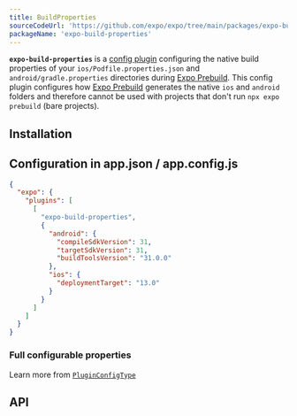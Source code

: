 ```yaml
---
title: BuildProperties
sourceCodeUrl: 'https://github.com/expo/expo/tree/main/packages/expo-build-properties'
packageName: 'expo-build-properties'
---
```



**`expo-build-properties`** is a [config plugin](/guides/config-plugins) configuring the native build properties of your `ios/Podfile.properties.json` and `android/gradle.properties` directories during [Expo Prebuild](/workflow/prebuild). This config plugin configures how [Expo Prebuild](/workflow/prebuild) generates the native `ios` and `android` folders and therefore cannot be used with projects that don't run `npx expo prebuild` (bare projects).

<PlatformsSection ios simulator android emulator />

## Installation

<APIInstallSection hideBareInstructions={true} />

## Configuration in app.json / app.config.js

<ConfigPluginExample>

```json
{
  "expo": {
    "plugins": [
      [
        "expo-build-properties",
        {
          "android": {
            "compileSdkVersion": 31,
            "targetSdkVersion": 31,
            "buildToolsVersion": "31.0.0"
          },
          "ios": {
            "deploymentTarget": "13.0"
          }
        }
      ]
    ]
  }
}
```

</ConfigPluginExample>

### Full configurable properties

Learn more from [`PluginConfigType`](#pluginconfigtype)

## API

<APISection packageName="expo-build-properties" apiName="BuildProperties" />
